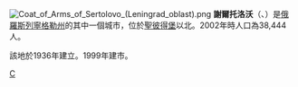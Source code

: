 {{coord|60|09|N|30|12|E|display=title}}
[[File:Coat_of_Arms_of_Sertolovo_(Leningrad_oblast).png|right]]
'''謝爾托洛沃'''（{{lang-ru|Се́ртолово}}、{{lang-fi|Sierattala}}）是[[俄羅斯|俄羅斯]][[列寧格勒州|列寧格勒州]]的其中一個城市，位於[[聖彼得堡|聖彼得堡]]以北。2002年時人口為38,444人。

該地於1936年建立。1999年建市。

{{列寧格勒州行政區劃}}
[[Category:列寧格勒州城市|С]]